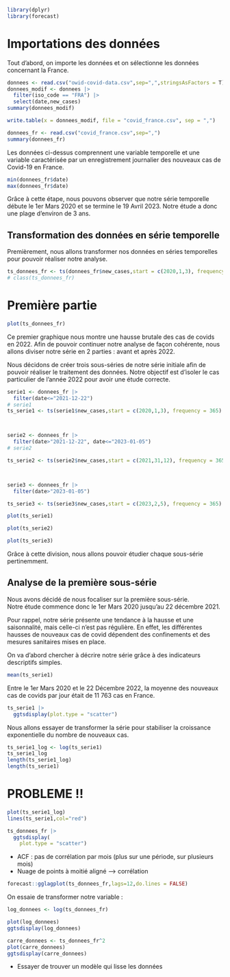 ```r
library(dplyr)
library(forecast)
```


# Importations des données 

Tout d'abord, on importe les données et on sélectionne les données concernant la France. 

```r
donnees <- read.csv("owid-covid-data.csv",sep=",",stringsAsFactors = T)
donnees_modif <- donnees |> 
  filter(iso_code == "FRA") |> 
  select(date,new_cases)
summary(donnees_modif)

write.table(x = donnees_modif, file = "covid_france.csv", sep = ",")
```


```r
donnees_fr <- read.csv("covid_france.csv",sep=",")
summary(donnees_fr)
```
Les données ci-dessus comprennent une variable temporelle et une variable caractérisée par un enregistrement journalier des nouveaux cas de Covid-19 en France. 

```r
min(donnees_fr$date)
max(donnees_fr$date)
```
Grâce à cette étape, nous pouvons observer que notre série temporelle débute le 1er Mars 2020 et se termine le 19 Avril 2023. Notre étude a donc une plage d'environ de 3 ans.

## Transformation des données en série temporelle

Premièrement, nous allons transformer nos données en séries temporelles pour pouvoir réaliser notre analyse. 

```r
ts_donnees_fr <- ts(donnees_fr$new_cases,start = c(2020,1,3), frequency = 365)
# class(ts_donnees_fr)
```

# Première partie 

```r
plot(ts_donnees_fr)
```
Ce premier graphique nous montre une hausse brutale des cas de covids en 2022. Afin de pouvoir continuer notre analyse de façon cohérente, nous allons diviser notre série en 2 parties : avant et après 2022.  



Nous décidons de créer trois sous-séries de notre série initiale afin de pouvoir réaliser le traitement des données. Notre objectif est d'isoler le cas particulier de l'année 2022 pour avoir une étude correcte.

```r
serie1 <- donnees_fr |> 
  filter(date<="2021-12-22")
# serie1
ts_serie1 <- ts(serie1$new_cases,start = c(2020,1,3), frequency = 365)



serie2 <- donnees_fr |> 
  filter(date>"2021-12-22", date<="2023-01-05")
# serie2

ts_serie2 <- ts(serie2$new_cases,start = c(2021,31,12), frequency = 365)



serie3 <- donnees_fr |> 
  filter(date>"2023-01-05")

ts_serie3 <- ts(serie3$new_cases,start = c(2023,2,5), frequency = 365)
```


```r
plot(ts_serie1)
```

```r
plot(ts_serie2)
```

```r
plot(ts_serie3)
```

Grâce à cette division, nous allons pouvoir étudier chaque sous-série pertinemment.

## Analyse de la première sous-série

Nous avons décidé de nous focaliser sur la première sous-série. \
Notre étude commence donc le 1er Mars 2020 jusqu'au 22 décembre 2021.

Pour rappel, notre série présente une tendance à la hausse et une saisonnalité, mais celle-ci n'est pas régulière. En effet, les différentes hausses de nouveaux cas de covid dépendent des confinements et des mesures sanitaires mises en place.


On va d'abord chercher à décrire notre série grâce à des indicateurs descriptifs simples.

```r
mean(ts_serie1)
```
Entre le 1er Mars 2020 et le 22 Décembre 2022, la moyenne des nouveaux cas de covids par jour était de 11 763 cas en France.


```r
ts_serie1 |> 
  ggtsdisplay(plot.type = "scatter")
```


Nous allons essayer de transformer la série pour stabiliser la croissance exponentielle du nombre de nouveaux cas.

```r
ts_serie1_log <- log(ts_serie1)
ts_serie1_log
length(ts_serie1_log)
length(ts_serie1)

```
# PROBLEME !!

```r
plot(ts_serie1_log)
lines(ts_serie1,col="red")
```





















```r
ts_donnees_fr |> 
  ggtsdisplay(
    plot.type = "scatter")
```

- ACF : pas de corrélation par mois (plus sur une période, sur plusieurs mois)
- Nuage de points à moitié aligné --> corrélation 


```r
forecast::gglagplot(ts_donnees_fr,lags=12,do.lines = FALSE)
```

On essaie de transformer notre variable : 

```r
log_donnees <- log(ts_donnees_fr)
```

```r
plot(log_donnees)
ggtsdisplay(log_donnees)
```

```r
carre_donnees <- ts_donnees_fr^2
plot(carre_donnees)
ggtsdisplay(carre_donnees)
```


- Essayer de trouver un modèle qui lisse les données 